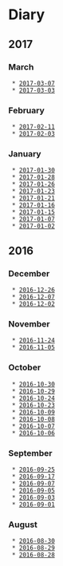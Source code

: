 
= Diary =

== 2017 ==

=== March ===
  * [[2017-03-07]]
  * [[2017-03-03]]

=== February ===
  * [[2017-02-11]]
  * [[2017-02-03]]

=== January ===
  * [[2017-01-30]]
  * [[2017-01-28]]
  * [[2017-01-26]]
  * [[2017-01-23]]
  * [[2017-01-21]]
  * [[2017-01-16]]
  * [[2017-01-15]]
  * [[2017-01-07]]
  * [[2017-01-02]]

== 2016 ==

=== December ===
  * [[2016-12-26]]
  * [[2016-12-07]]
  * [[2016-12-02]]

=== November ===
  * [[2016-11-24]]
  * [[2016-11-05]]

=== October ===
  * [[2016-10-30]]
  * [[2016-10-29]]
  * [[2016-10-24]]
  * [[2016-10-23]]
  * [[2016-10-09]]
  * [[2016-10-08]]
  * [[2016-10-07]]
  * [[2016-10-06]]

=== September ===
  * [[2016-09-25]]
  * [[2016-09-17]]
  * [[2016-09-07]]
  * [[2016-09-05]]
  * [[2016-09-03]]
  * [[2016-09-01]]

=== August ===
  * [[2016-08-30]]
  * [[2016-08-29]]
  * [[2016-08-28]]
